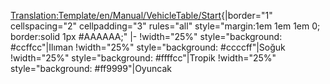 <noinclude>[[Translation:Template/en/Manual/VehicleTable/Start]]</noinclude>{|border="1" cellspacing="2" cellpadding="3" rules="all" style="margin:1em 1em 1em 0; border:solid 1px #AAAAAA;"
|-
!width="25%" style="background: #ccffcc"|Ilıman
!width="25%" style="background: #ccccff"|Soğuk
!width="25%" style="background: #ffffcc"|Tropik
!width="25%" style="background: #ff9999"|Oyuncak